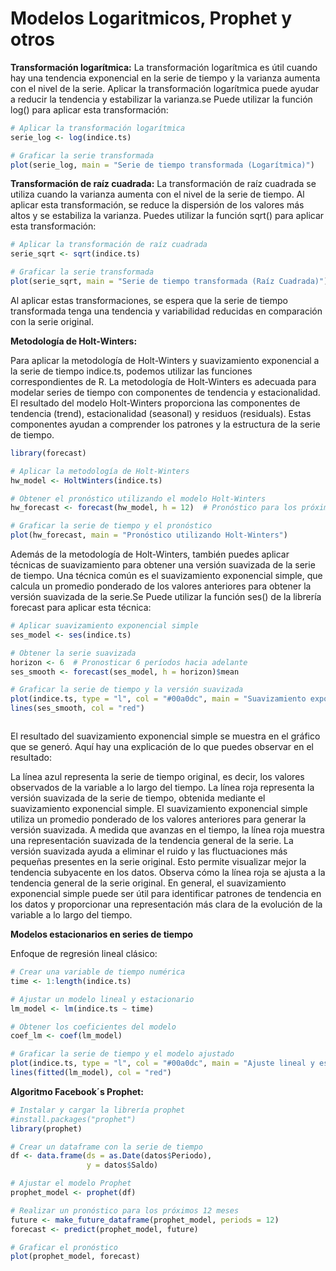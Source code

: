 # Modelos Logaritmicos, Prophet y otros

**Transformación logarítmica:**
La transformación logarítmica es útil cuando hay una tendencia exponencial en la serie de tiempo y la varianza aumenta con el nivel de la serie. Aplicar la transformación logarítmica puede ayudar a reducir la tendencia y estabilizar la varianza.se Puede utilizar la función log() para aplicar esta transformación:

```r
# Aplicar la transformación logarítmica
serie_log <- log(indice.ts)

# Graficar la serie transformada
plot(serie_log, main = "Serie de tiempo transformada (Logarítmica)")


```

**Transformación de raíz cuadrada:**
La transformación de raíz cuadrada se utiliza cuando la varianza aumenta con el nivel de la serie de tiempo. Al aplicar esta transformación, se reduce la dispersión de los valores más altos y se estabiliza la varianza. Puedes utilizar la función sqrt() para aplicar esta transformación:

```r
# Aplicar la transformación de raíz cuadrada
serie_sqrt <- sqrt(indice.ts)

# Graficar la serie transformada
plot(serie_sqrt, main = "Serie de tiempo transformada (Raíz Cuadrada)")


```
Al aplicar estas transformaciones, se espera que la serie de tiempo transformada tenga una tendencia y variabilidad reducidas en comparación con la serie original.  

**Metodología de Holt-Winters:**

Para aplicar la metodología de Holt-Winters y suavizamiento exponencial a la serie de tiempo indice.ts, podemos utilizar las funciones correspondientes de R. La metodología de Holt-Winters es adecuada para modelar series de tiempo con componentes de tendencia y estacionalidad. 
El resultado del modelo Holt-Winters proporciona las componentes de tendencia (trend), estacionalidad (seasonal) y residuos (residuals). Estas componentes ayudan a comprender los patrones y la estructura de la serie de tiempo.

```r
library(forecast)

# Aplicar la metodología de Holt-Winters
hw_model <- HoltWinters(indice.ts)

# Obtener el pronóstico utilizando el modelo Holt-Winters
hw_forecast <- forecast(hw_model, h = 12)  # Pronóstico para los próximos 12 periodos

# Graficar la serie de tiempo y el pronóstico
plot(hw_forecast, main = "Pronóstico utilizando Holt-Winters")

```
Además de la metodología de Holt-Winters, también puedes aplicar técnicas de suavizamiento para obtener una versión suavizada de la serie de tiempo. Una técnica común es el suavizamiento exponencial simple, que calcula un promedio ponderado de los valores anteriores para obtener la versión suavizada de la serie.Se Puede utilizar la función ses() de la librería forecast para aplicar esta técnica:

```r
# Aplicar suavizamiento exponencial simple
ses_model <- ses(indice.ts)

# Obtener la serie suavizada
horizon <- 6  # Pronosticar 6 períodos hacia adelante
ses_smooth <- forecast(ses_model, h = horizon)$mean

# Graficar la serie de tiempo y la versión suavizada
plot(indice.ts, type = "l", col = "#00a0dc", main = "Suavizamiento exponencial simple")
lines(ses_smooth, col = "red")



```
El resultado del suavizamiento exponencial simple se muestra en el gráfico que se generó. Aquí hay una explicación de lo que puedes observar en el resultado:

La línea azul representa la serie de tiempo original, es decir, los valores observados de la variable a lo largo del tiempo.
La línea roja representa la versión suavizada de la serie de tiempo, obtenida mediante el suavizamiento exponencial simple.
El suavizamiento exponencial simple utiliza un promedio ponderado de los valores anteriores para generar la versión suavizada. A medida que avanzas en el tiempo, la línea roja muestra una representación suavizada de la tendencia general de la serie.
La versión suavizada ayuda a eliminar el ruido y las fluctuaciones más pequeñas presentes en la serie original. Esto permite visualizar mejor la tendencia subyacente en los datos.
Observa cómo la línea roja se ajusta a la tendencia general de la serie original. En general, el suavizamiento exponencial simple puede ser útil para identificar patrones de tendencia en los datos y proporcionar una representación más clara de la evolución de la variable a lo largo del tiempo.

**Modelos estacionarios en series de tiempo**
 
Enfoque de regresión lineal clásico:
```r
# Crear una variable de tiempo numérica
time <- 1:length(indice.ts)

# Ajustar un modelo lineal y estacionario
lm_model <- lm(indice.ts ~ time)

# Obtener los coeficientes del modelo
coef_lm <- coef(lm_model)

# Graficar la serie de tiempo y el modelo ajustado
plot(indice.ts, type = "l", col = "#00a0dc", main = "Ajuste lineal y estacionario")
lines(fitted(lm_model), col = "red")

```

**Algoritmo Facebook´s Prophet:**

```r
# Instalar y cargar la librería prophet
#install.packages("prophet")
library(prophet)

# Crear un dataframe con la serie de tiempo
df <- data.frame(ds = as.Date(datos$Periodo),
                 y = datos$Saldo)

# Ajustar el modelo Prophet
prophet_model <- prophet(df)

# Realizar un pronóstico para los próximos 12 meses
future <- make_future_dataframe(prophet_model, periods = 12)
forecast <- predict(prophet_model, future)

# Graficar el pronóstico
plot(prophet_model, forecast)

```


